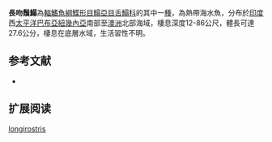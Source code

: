 {{Speciesbox
| name = 長吻鬚鰨
| image = 
| image_width = 250px
| image_caption = 
| status = NE
| status_system = IUCN3.1
| genus = Paraplagusia
| species = longirostris
| authority = Chapleau, Renaud & Kailola, [[1991|1991]]
| synonyms = 
}}

'''長吻鬚鰨'''為[[輻鰭魚綱|輻鰭魚綱]][[鰈形目|鰈形目]][[鰨亞目|鰨亞目]][[舌鰨科|舌鰨科]]的其中一[[種|種]]，為熱帶海水魚，分布於[[印度|印度]]西[[太平洋|太平洋]][[巴布亞紐幾內亞|巴布亞紐幾內亞]]南部至[[澳洲|澳洲]]北部海域，棲息深度12-86公尺，體長可達27.6公分，棲息在底層水域，生活習性不明。
==参考文献==
*{{FishBase_species|genus=Paraplagusia |species=longirostris |year=2014|month=4}}

== 扩展阅读 ==
{{refbegin}}
{{wikispecies-inline|Paraplagusia longirostris |長吻鬚鰨}}
{{refend}}
{{Taxonbar|from=Q2614033}}

[[Category:鬚鰨屬|longirostris]]


{{魚類小作品}}